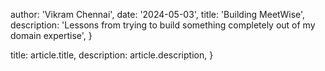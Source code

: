 
  author: 'Vikram Chennai',
  date: '2024-05-03',
  title: 'Building MeetWise',
  description:
    'Lessons from trying to build something completely out of my domain expertise',
}

  title: article.title,
  description: article.description,
}

